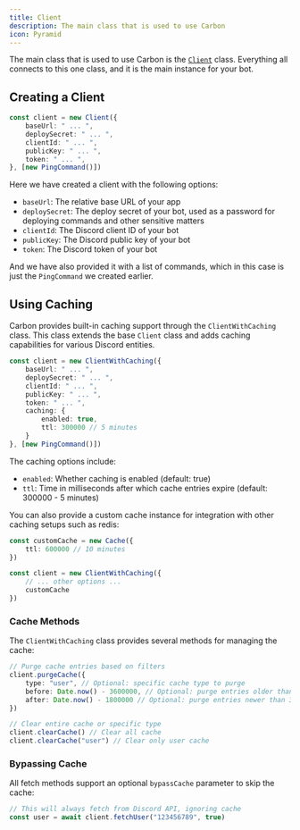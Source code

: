 ```yaml
---
title: Client
description: The main class that is used to use Carbon
icon: Pyramid
---
```


The main class that is used to use Carbon is the [`Client`](/api/index/classes/Client) class. Everything all connects to this one class, and it is the main instance for your bot.

## Creating a Client

```ts title="src/index.ts"
const client = new Client({
    baseUrl: " ... ",
    deploySecret: " ... ",
    clientId: " ... ",
    publicKey: " ... ",
    token: " ... ",
}, [new PingCommand()])
```

Here we have created a client with the following options:

- `baseUrl`: The relative base URL of your app
- `deploySecret`: The deploy secret of your bot, used as a password for deploying commands and other sensitive matters
- `clientId`: The Discord client ID of your bot
- `publicKey`: The Discord public key of your bot
- `token`: The Discord token of your bot

And we have also provided it with a list of commands, which in this case is just the `PingCommand` we created earlier.

## Using Caching

Carbon provides built-in caching support through the `ClientWithCaching` class. This class extends the base `Client` class and adds caching capabilities for various Discord entities.

```ts title="src/index.ts"
const client = new ClientWithCaching({
    baseUrl: " ... ",
    deploySecret: " ... ",
    clientId: " ... ",
    publicKey: " ... ",
    token: " ... ",
    caching: {
        enabled: true,
        ttl: 300000 // 5 minutes
    }
}, [new PingCommand()])
```

The caching options include:

- `enabled`: Whether caching is enabled (default: true)
- `ttl`: Time in milliseconds after which cache entries expire (default: 300000 - 5 minutes)

You can also provide a custom cache instance for integration with other caching setups such as redis:

```ts title="src/index.ts"
const customCache = new Cache({
    ttl: 600000 // 10 minutes
})

const client = new ClientWithCaching({
    // ... other options ...
    customCache
})
```

### Cache Methods

The `ClientWithCaching` class provides several methods for managing the cache:

```ts
// Purge cache entries based on filters
client.purgeCache({
    type: "user", // Optional: specific cache type to purge
    before: Date.now() - 3600000, // Optional: purge entries older than 1 hour
    after: Date.now() - 1800000 // Optional: purge entries newer than 30 minutes
})

// Clear entire cache or specific type
client.clearCache() // Clear all cache
client.clearCache("user") // Clear only user cache
```

### Bypassing Cache

All fetch methods support an optional `bypassCache` parameter to skip the cache:

```ts
// This will always fetch from Discord API, ignoring cache
const user = await client.fetchUser("123456789", true)
```
